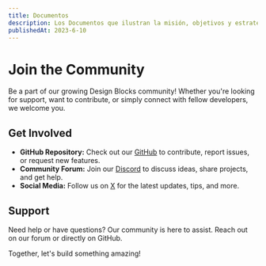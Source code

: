 ```yaml
---
title: Documentos
description: Los Documentos que ilustran la misión, objetivos y estrategias de Codea.dev para apoyar y empoderar a estudiantes en áreas rurales mediante el acceso a la educación y la tecnología.
publishedAt: 2023-6-10
---
```


<HeroHome />

# Join the Community

Be a part of our growing Design Blocks community! Whether you're looking for support, want to contribute, or simply connect with fellow developers, we welcome you.

## Get Involved

- **GitHub Repository:** Check out our [GitHub](https://github.com/openkitrun/design-blocks) to contribute, report issues, or request new features.
- **Community Forum:** Join our [Discord](https://discord.gg/yCvjTtT2hD) to discuss ideas, share projects, and get help.
- **Social Media:** Follow us on [X](https://twitter.com/designblocksdev) for the latest updates, tips, and more.

## Support

Need help or have questions? Our community is here to assist. Reach out on our forum or directly on GitHub.

Together, let's build something amazing!
